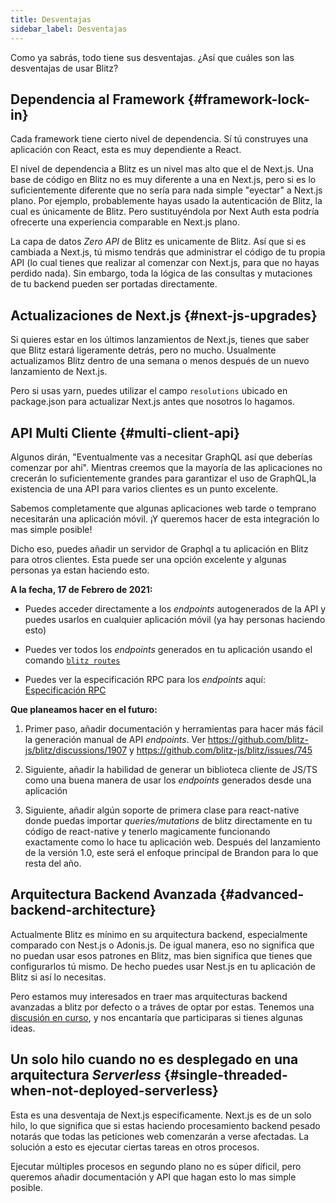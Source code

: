 ```yaml
---
title: Desventajas
sidebar_label: Desventajas
---
```


Como ya sabrás, todo tiene sus desventajas. ¿Así que cuáles son las
desventajas de usar Blitz?

## Dependencia al Framework {#framework-lock-in}

Cada framework tiene cierto nivel de dependencia. Sí tú construyes una
aplicación con React, esta es muy dependiente a React.

El nivel de dependencia a Blitz es un nivel mas alto que el de Next.js.
Una base de código en Blitz no es muy diferente a una en Next.js, pero si
es lo suficientemente diferente que no sería para nada simple "eyectar" a
Next.js plano. Por ejemplo, probablemente hayas usado la autenticación de
Blitz, la cual es únicamente de Blitz. Pero sustituyéndola por Next Auth
esta podría ofrecerte una experiencia comparable en Next.js plano.

La capa de datos _Zero API_ de Blitz es unicamente de Blitz. Así que si es
cambiada a Next.js, tú mismo tendrás que administrar el código de tu
propia API (lo cual tienes que realizar al comenzar con Next.js, para que
no hayas perdido nada). Sin embargo, toda la lógica de las consultas y
mutaciones de tu backend pueden ser portadas directamente.

## Actualizaciones de Next.js {#next-js-upgrades}

Si quieres estar en los últimos lanzamientos de Next.js, tienes que saber
que Blitz estará ligeramente detrás, pero no mucho. Usualmente
actualizamos Blitz dentro de una semana o menos después de un nuevo
lanzamiento de Next.js.

Pero si usas yarn, puedes utilizar el campo `resolutions` ubicado en
package.json para actualizar Next.js antes que nosotros lo hagamos.

## API Multi Cliente {#multi-client-api}

Algunos dirán, "Eventualmente vas a necesitar GraphQL así que deberías
comenzar por ahí". Mientras creemos que la mayoría de las aplicaciones no
crecerán lo suficientemente grandes para garantizar el uso de GraphQL,la
existencia de una API para varios clientes es un punto excelente.

Sabemos completamente que algunas aplicaciones web tarde o temprano
necesitarán una aplicación móvil. ¡Y queremos hacer de esta integración lo
mas simple posible!

Dicho eso, puedes añadir un servidor de Graphql a tu aplicación en Blitz
para otros clientes. Esta puede ser una opción excelente y algunas
personas ya estan haciendo esto.

**A la fecha, 17 de Febrero de 2021:**

- Puedes acceder directamente a los _endpoints_ autogenerados de la API y
  puedes usarlos en cualquier aplicación móvil (ya hay personas haciendo
  esto)

- Puedes ver todos los _endpoints_ generados en tu aplicación usando el
  comando [`blitz routes`](./cli-routes)

- Puedes ver la especificación RPC para los _endpoints_ aquí:
  [Especificación RPC](./rpc-specification)

**Que planeamos hacer en el futuro:**

1. Primer paso, añadir documentación y herramientas para hacer más fácil
   la generación manual de API _endpoints_. Ver
   https://github.com/blitz-js/blitz/discussions/1907 y
   https://github.com/blitz-js/blitz/issues/745

2. Siguiente, añadir la habilidad de generar un biblioteca cliente de
   JS/TS como una buena manera de usar los _endpoints_ generados desde una
   aplicación

3. Siguiente, añadir algún soporte de primera clase para react-native
   donde puedas importar _queries/mutations_ de blitz directamente en tu
   código de react-native y tenerlo magicamente funcionando exactamente
   como lo hace tu aplicación web. Después del lanzamiento de la versión
   1.0, este será el enfoque principal de Brandon para lo que resta del
   año.

## Arquitectura Backend Avanzada {#advanced-backend-architecture}

Actualmente Blitz es mínimo en su arquitectura backend, especialmente
comparado con Nest.js o Adonis.js. De igual manera, eso no significa que
no puedan usar esos patrones en Blitz, mas bien significa que tienes que
configurarlos tú mismo. De hecho puedes usar Nest.js en tu aplicación de
Blitz si así lo necesitas.

Pero estamos muy interesados en traer mas arquitecturas backend avanzadas
a blitz por defecto o a tráves de optar por estas. Tenemos una
[discusión en curso](https://github.com/blitz-js/blitz/discussions/1841),
y nos encantaría que participaras si tienes algunas ideas.

## Un solo hilo cuando no es desplegado en una arquitectura _Serverless_ {#single-threaded-when-not-deployed-serverless}

Esta es una desventaja de Next.js especificamente. Next.js es de un solo
hilo, lo que significa que si estas haciendo procesamiento backend pesado
notarás que todas las peticiones web comenzarán a verse afectadas. La
solución a esto es ejecutar ciertas tareas en otros procesos.

Ejecutar múltiples procesos en segundo plano no es súper díficil, pero
queremos añadir documentación y API que hagan esto lo mas simple posible.
